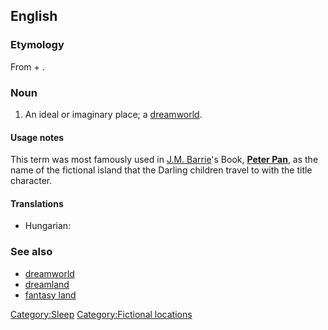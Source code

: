 ==English==

===Etymology===
From {{term|never|Never}} + {{term|land}}.

===Noun===
{{en-noun}}

# An ideal or imaginary place; a [[dreamworld]]. 

====Usage notes====
This term was most famously used in [[w:J.M. Barrie|J.M. Barrie]]'s Book, '''[[w:Peter Pan|Peter Pan]]''', as the name of the fictional island that the Darling children travel to with the title character.

====Translations====
{{trans-top|an ideal or imaginary place}}
* Hungarian: {{t|hu|sohaország}}
{{trans-mid}}
{{trans-bottom}}

===See also===
*[[dreamworld]]
*[[dreamland]]
*[[fantasy land]]

[[Category:Sleep]]
[[Category:Fictional locations]]